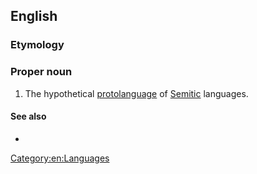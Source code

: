 ==English==
{{wikipedia}}

===Etymology===
{{prefix|en|proto|Semitic}}

===Proper noun===
{{en-proper noun}}

# The hypothetical [[protolanguage]] of [[Semitic]] languages.

====See also====
* {{langcat|sem-pro}}

[[Category:en:Languages]]
